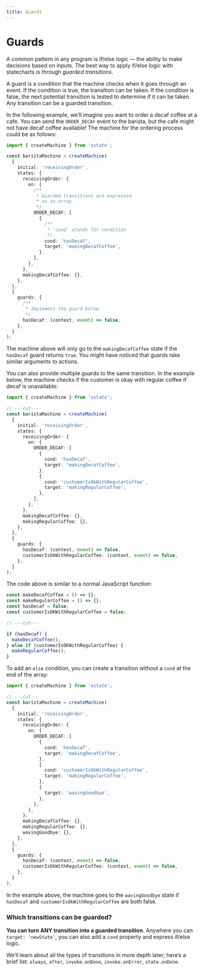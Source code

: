 ```yaml
---
title: Guards
---
```


# Guards

<!-- deps: ["options-intro","transitions-and-events","events-and-context-in-actions"] -->

A common pattern in any program is if/else logic — the ability to make decisions based on inputs. The best way to apply if/else logic with statecharts is through _guarded transitions_.

A guard is a condition that the machine checks when it goes through an event. If the condition is true, the transition can be taken. If the condition is false, the next potential transition is tested to determine if it can be taken. Any transition can be a guarded transition.

In the following example, we’ll imagine you want to order a decaf coffee at a cafe. You can send the `ORDER_DECAF` event to the barista, but the cafe might not have decaf coffee available! The machine for the ordering process could be as follows:

```ts twoslash
import { createMachine } from 'xstate';

const baristaMachine = createMachine(
  {
    initial: 'receivingOrder',
    states: {
      receivingOrder: {
        on: {
          /**
           * Guarded transitions are expressed
           * as an array
           */
          ORDER_DECAF: [
            {
              /**
               * 'cond' stands for condition
               */
              cond: 'hasDecaf',
              target: 'makingDecafCoffee',
            },
          ],
        },
      },
      makingDecafCoffee: {},
    },
  },
  {
    guards: {
      /**
       * Implement the guard below
       */
      hasDecaf: (context, event) => false,
    },
  }
);
```

The machine above will only go to the `makingDecafCoffee` state if the `hasDecaf` guard returns `true`. You might have noticed that guards take similar arguments to actions.

You can also provide multiple guards to the same transition. In the example below, the machine checks if the customer is okay with regular coffee if decaf is unavailable:

```ts twoslash
import { createMachine } from 'xstate';

// ---cut---
const baristaMachine = createMachine(
  {
    initial: 'receivingOrder',
    states: {
      receivingOrder: {
        on: {
          ORDER_DECAF: [
            {
              cond: 'hasDecaf',
              target: 'makingDecafCoffee',
            },
            {
              cond: 'customerIsOkWithRegularCoffee',
              target: 'makingRegularCoffee',
            },
          ],
        },
      },
      makingDecafCoffee: {},
      makingRegularCoffee: {},
    },
  },
  {
    guards: {
      hasDecaf: (context, event) => false,
      customerIsOkWithRegularCoffee: (context, event) => false,
    },
  }
);
```

The code above is similar to a normal JavaScript function:

```ts twoslash
const makeDecafCoffee = () => {};
const makeRegularCoffee = () => {};
const hasDecaf = false;
const customerIsOKWithRegularCoffee = false;

// ---cut---

if (hasDecaf) {
  makeDecafCoffee();
} else if (customerIsOKWithRegularCoffee) {
  makeRegularCoffee();
}
```

To add an `else` condition, you can create a transition without a `cond` at the end of the array:

```ts twoslash
import { createMachine } from 'xstate';

// ---cut---
const baristaMachine = createMachine(
  {
    initial: 'receivingOrder',
    states: {
      receivingOrder: {
        on: {
          ORDER_DECAF: [
            {
              cond: 'hasDecaf',
              target: 'makingDecafCoffee',
            },
            {
              cond: 'customerIsOkWithRegularCoffee',
              target: 'makingRegularCoffee',
            },
            {
              target: 'wavingGoodbye',
            },
          ],
        },
      },
      makingDecafCoffee: {},
      makingRegularCoffee: {},
      wavingGoodbye: {},
    },
  },
  {
    guards: {
      hasDecaf: (context, event) => false,
      customerIsOkWithRegularCoffee: (context, event) => false,
    },
  }
);
```

In the example above, the machine goes to the `wavingGoodbye` state if `hasDecaf` and `customerIsOkWithRegularCoffee` are both false.

### Which transitions can be guarded?

**You can turn ANY transition into a guarded transition**. Anywhere you can `target: 'newState'`, you can also add a `cond` property and express if/else logic.

We’ll learn about all the types of transitions in more depth later; here’s a brief list: `always`, `after`, `invoke.onDone`, `invoke.onError`, `state.onDone`.

